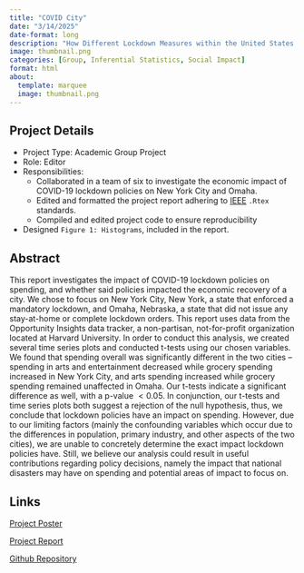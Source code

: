 ```yaml
---
title: "COVID City"
date: "3/14/2025"
date-format: long
description: "How Different Lockdown Measures within the United States Have Affected the Economy since COVID-19."
image: thumbnail.png
categories: [Group, Inferential Statistics, Social Impact]
format: html
about:
  template: marquee
  image: thumbnail.png
---
```


## Project Details

  - Project Type: Academic Group Project
  - Role: Editor
  - Responsibilities:
    - Collaborated in a team of six to investigate the economic impact of COVID-19 lockdown policies on New York City and Omaha.
    - Edited and formatted the project report adhering to [IEEE](https://www.ieee.org/) `.Rtex` standards.
    - Compiled and edited project code to ensure reproducibility
  - Designed `Figure 1: Histograms`, included in the report.


## Abstract

This report investigates the impact of COVID-19 lockdown policies on spending, and whether said policies impacted the economic recovery of a city. We chose to focus on New York City, New York, a state that enforced a mandatory lockdown, and Omaha, Nebraska, a state that did not issue any stay-at-home or complete lockdown orders. This report uses data from the Opportunity Insights data tracker, a non-partisan, not-for-profit organization located at Harvard University. In order to conduct this analysis, we created several time series plots and conducted t-tests using our chosen variables. We found that spending overall was significantly different in the two cities -- spending in arts and entertainment decreased while grocery spending increased in New York City, and arts spending increased while grocery spending remained unaffected in Omaha. Our t-tests indicate a significant difference as well, with a p-value $< 0.05$. In conjunction, our t-tests and time series plots both suggest a rejection of the null hypothesis, thus, we conclude that lockdown policies have an impact on spending. However, due to our limiting factors (mainly the confounding variables which occur due to the differences in population, primary industry, and other aspects of the two cities), we are unable to concretely determine the exact impact lockdown policies have. Still, we believe our analysis could result in useful contributions regarding policy decisions, namely the impact that national disasters may have on spending and potential areas of impact to focus on. 

## Links

[Project Poster](covid-city-poster.pdf)

[Project Report](covid-city-report.pdf)

[Github Repository](https://github.com/odspro-ucla/covid-city)
